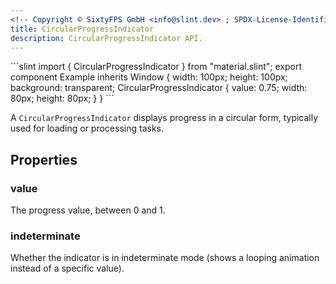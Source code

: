 ```yaml
---
<!-- Copyright © SixtyFPS GmbH <info@slint.dev> ; SPDX-License-Identifier: MIT -->
title: CircularProgressIndicator
description: CircularProgressIndicator API.
---
```



<CodeSnippetMD imagePath="" imageWidth="0" imageHeight="0" imageAlt="">
```slint
import { CircularProgressIndicator } from "material.slint";
export component Example inherits Window {
    width: 100px;
    height: 100px;
    background: transparent;
    CircularProgressIndicator {
        value: 0.75;
        width: 80px;
        height: 80px;
    }
}
```
</CodeSnippetMD>

A `CircularProgressIndicator` displays progress in a circular form, typically used for loading or processing tasks.

## Properties

### value
<SlintProperty propName="value" typeName="float">
The progress value, between 0 and 1.
</SlintProperty>

### indeterminate
<SlintProperty propName="indeterminate" typeName="bool">
Whether the indicator is in indeterminate mode (shows a looping animation instead of a specific value).
</SlintProperty> 